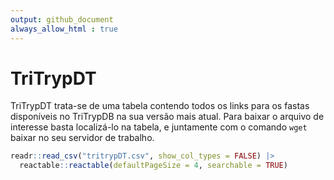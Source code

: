 ```yaml
---
output: github_document
always_allow_html : true
---
```



# TriTrypDT


TriTrypDT trata-se de uma tabela contendo todos os links para os fastas disponíveis no TriTrypDB na sua versão mais atual.
Para baixar o arquivo de interesse basta localizá-lo na tabela, e juntamente com o comando `wget` baixar no seu servidor de trabalho.

```r
readr::read_csv("tritrypDT.csv", show_col_types = FALSE) |> 
  reactable::reactable(defaultPageSize = 4, searchable = TRUE)
```
